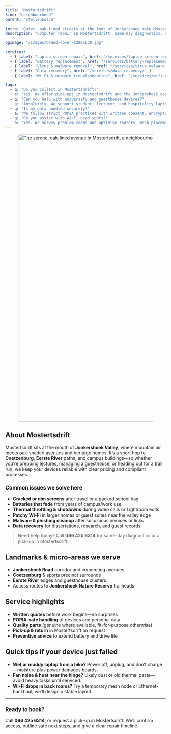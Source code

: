 ```yaml
---
title: "Mostertsdrift"
kind: "neighbourhood"
parent: "stellenbosch"

intro: "Quiet, oak-lined streets at the foot of Jonkershoek make Mostertsdrift a favourite for families, academics, and guests—ideal for fast, POPIA-safe on-site help."
description: "Computer repair in Mostertsdrift. Same-day diagnostics, screens & batteries, malware removal, data recovery, and Wi-Fi fixes near Jonkershoek."

ogImage: "/images/brand-cover-1200x630.jpg"

services:
  - { label: "Laptop screen repair", href: "/services/laptop-screen-replacement/" }
  - { label: "Battery replacement", href: "/services/battery-replacement/" }
  - { label: "Virus & malware removal", href: "/services/virus-malware-removal/" }
  - { label: "Data recovery", href: "/services/data-recovery/" }
  - { label: "Wi-Fi & network troubleshooting", href: "/services/wifi-network-troubleshooting/" }

faqs:
  - q: "Do you collect in Mostertsdrift?"
    a: "Yes. We offer pick-ups in Mostertsdrift and the Jonkershoek corridor—just confirm access and a suitable time."
  - q: "Can you help with university and guesthouse devices?"
    a: "Absolutely. We support student, lecturer, and hospitality laptops/MacBooks—plus small office networks."
  - q: "Is my data handled securely?"
    a: "We follow strict POPIA practices with written consent, encrypted drives, and no copies without your approval."
  - q: "Do you assist with Wi-Fi dead spots?"
    a: "Yes. We survey problem rooms and optimise routers, mesh placement, and channel settings for valley interference."
---
```


<div class="not-prose mt-3">
  <figure class="overflow-hidden rounded-2xl border border-white/10 shadow-sm">
    <img
      src="/images/locations/stellenbosch/mostertsdrift-stellenbosch-digissential-locations.webp"
      alt="The serene, oak-lined avenue in Mostertsdrift, a neighbourhood near Jonkershoek."
      width="1600"
      height="900"
      loading="eager"
      fetchpriority="high"
      sizes="100vw"
      class="block w-full h-[38vh] sm:h-[44vh] md:h-[50vh] lg:h-[56vh] object-cover object-center"
    />
  </figure>
</div>

## About Mostertsdrift

Mostertsdrift sits at the mouth of **Jonkershoek Valley**, where mountain air meets oak-shaded avenues and heritage homes. It’s a short hop to **Coetzenburg**, **Eerste River** paths, and campus buildings—so whether you’re prepping lectures, managing a guesthouse, or heading out for a trail run, we keep your devices reliable with clear pricing and compliant processes.

### Common issues we solve here

- **Cracked or dim screens** after travel or a packed school bag  
- **Batteries that fade** from years of campus/work use  
- **Thermal throttling & shutdowns** during video calls or Lightroom edits  
- **Patchy Wi-Fi** in larger homes or guest suites near the valley edge  
- **Malware & phishing cleanup** after suspicious invoices or links  
- **Data recovery** for dissertations, research, and guest records

> Need help today? Call **066 425 6314** for same-day diagnostics or a pick-up in Mostertsdrift.

## Landmarks & micro-areas we serve

- **Jonkershoek Road** corridor and connecting avenues  
- **Coetzenburg** & sports precinct surrounds  
- **Eerste River** edges and guesthouse clusters  
- Access routes to **Jonkershoek Nature Reserve** trailheads

## Service highlights

- **Written quotes** before work begins—no surprises  
- **POPIA-safe handling** of devices and personal data  
- **Quality parts** (genuine where available, fit-for-purpose otherwise)  
- **Pick-up & return** in Mostertsdrift on request  
- **Preventive advice** to extend battery and drive life

## Quick tips if your device just failed

- **Wet or muddy laptop from a hike?** Power off, unplug, and don’t charge—moisture plus power damages boards.  
- **Fan noise & heat near the hinge?** Likely dust or old thermal paste—avoid heavy tasks until serviced.  
- **Wi-Fi drops in back rooms?** Try a temporary mesh node or Ethernet-backhaul; we’ll design a stable layout.

---

### Ready to book?

Call **066 425 6314**, or request a pick-up in Mostertsdrift. We’ll confirm access, outline safe next steps, and give a clear repair timeline.
